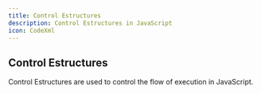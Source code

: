 ```yaml
---
title: Control Estructures
description: Control Estructures in JavaScript
icon: CodeXml
---
```


## Control Estructures

Control Estructures are used to control the flow of execution in JavaScript.